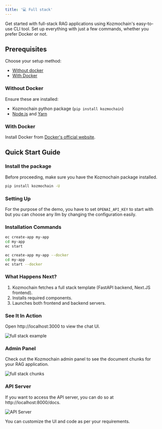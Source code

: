 ```yaml
---
title: '💻 Full stack'
---
```


Get started with full-stack RAG applications using Kozmochain's easy-to-use CLI tool. Set up everything with just a few commands, whether you prefer Docker or not.

## Prerequisites

Choose your setup method:

* [Without docker](#without-docker)
* [With Docker](#with-docker)

### Without Docker

Ensure these are installed:

- Kozmochain python package (`pip install kozmochain`)
- [Node.js](https://docs.npmjs.com/downloading-and-installing-node-js-and-npm) and [Yarn](https://classic.yarnpkg.com/lang/en/docs/install/)

### With Docker

Install Docker from [Docker's official website](https://docs.docker.com/engine/install/).

## Quick Start Guide

### Install the package

Before proceeding, make sure you have the Kozmochain package installed.

```bash
pip install kozmochain -U
```

### Setting Up

For the purpose of the demo, you have to set `OPENAI_API_KEY` to start with but you can choose any llm by changing the configuration easily.

### Installation Commands

<CodeGroup>

```bash without docker
ec create-app my-app
cd my-app
ec start
```

```bash with docker
ec create-app my-app --docker
cd my-app
ec start --docker
```

</CodeGroup>

### What Happens Next?

1. Kozmochain fetches a full stack template (FastAPI backend, Next.JS frontend).
2. Installs required components.
3. Launches both frontend and backend servers.

### See It In Action

Open http://localhost:3000 to view the chat UI.

![full stack example](/images/fullstack.png)

### Admin Panel

Check out the Kozmochain admin panel to see the document chunks for your RAG application.

![full stack chunks](/images/fullstack-chunks.png)

### API Server

If you want to access the API server, you can do so at http://localhost:8000/docs.

![API Server](/images/fullstack-api-server.png)

You can customize the UI and code as per your requirements.
